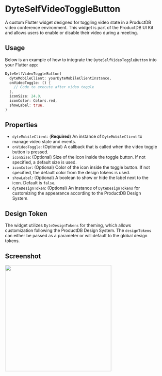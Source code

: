 # DyteSelfVideoToggleButton

A custom Flutter widget designed for toggling video state in a ProductDB video conference environment. This widget is part of the ProductDB UI Kit and allows users to enable or disable their video during a meeting.

## Usage

Below is an example of how to integrate the `DyteSelfVideoToggleButton` into your Flutter app:

```dart
DyteSelfVideoToggleButton(
  dyteMobileClient: yourDyteMobileClientInstance,
  onVideoToggle: () {
    // Code to execute after video toggle
  },
  iconSize: 24.0,
  iconColor: Colors.red,
  showLabel: true,
)
```

## Properties

- `dyteMobileClient`: (**Required**) An instance of `DyteMobileClient` to manage video state and events.
- `onVideoToggle`: (Optional) A callback that is called when the video toggle button is pressed.
- `iconSize`: (Optional) Size of the icon inside the toggle button. If not specified, a default size is used.
- `iconColor`: (Optional) Color of the icon inside the toggle button. If not specified, the default color from the design tokens is used.
- `showLabel`: (Optional) A boolean to show or hide the label next to the icon. Default is `false`.
- `dyteDesignToken`: (Optional) An instance of `DyteDesignTokens` for customizing the appearance according to the ProductDB Design System.

## Design Token

The widget utilizes `DyteDesignTokens` for theming, which allows customization following the ProductDB Design System. The `designTokens` can either be passed as a parameter or will default to the global design tokens.


## Screenshot

<img src="/static/mobile/flutter/flutter-self-video-toggle.png" width="350px"/>